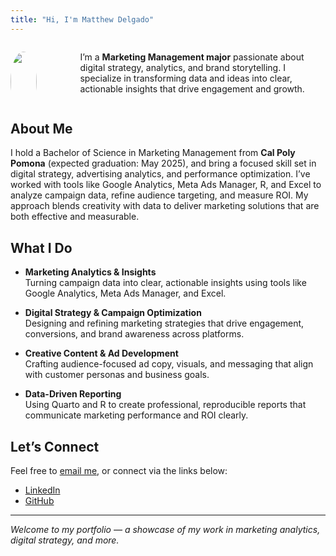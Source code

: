 ```yaml
---
title: "Hi, I'm Matthew Delgado"
---
```


::: {.columns}
::: {.column width="30%"}
![](images/headshot.jpg){width=100% style="border-radius: 50%;"}
:::
::: {.column width="70%" style="padding-left: 3rem;"}
I'm a **Marketing Management major** passionate about digital strategy, analytics, and brand storytelling. I specialize in transforming data and ideas into clear, actionable insights that drive engagement and growth.
:::
:::

## About Me

I hold a <span class="badge-blaugrana">Bachelor of Science in Marketing Management</span> from **Cal Poly Pomona** (expected graduation: May 2025), and bring a focused skill set in digital strategy, advertising analytics, and performance optimization. I’ve worked with tools like Google Analytics, Meta Ads Manager, R, and Excel to analyze campaign data, refine audience targeting, and measure ROI. My approach blends creativity with data to deliver marketing solutions that are both effective and measurable.


## What I Do

- **Marketing Analytics & Insights**  
  Turning campaign data into clear, actionable insights using tools like Google Analytics, Meta Ads Manager, and Excel.

- **Digital Strategy & Campaign Optimization**  
  Designing and refining marketing strategies that drive engagement, conversions, and brand awareness across platforms.

- **Creative Content & Ad Development**  
  Crafting audience-focused ad copy, visuals, and messaging that align with customer personas and business goals.

- **Data-Driven Reporting**  
  Using Quarto and R to create professional, reproducible reports that communicate marketing performance and ROI clearly.

## Let's Connect

Feel free to [email me](mailto:matthewd1@cpp.edu), or connect via the links below:

- [LinkedIn](https://www.linkedin.com/in/matthew-delgado-a6b80924a/)
- [GitHub](https://github.com/MatthewD-CPP)

---

*Welcome to my portfolio — a showcase of my work in marketing analytics, digital strategy, and more.*
